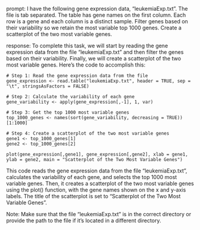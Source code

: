 prompt:
I have the following gene expression data, "leukemiaExp.txt". The file is tab separated. The table has gene names on the first column. Each row is a gene and each column is a distinct sample. Filter genes based on their variability so we retain the most variable top 1000 genes. Create a scatterplot of the two most variable genes.

response:
To complete this task, we will start by reading the gene expression data from the file "leukemiaExp.txt" and then filter the genes based on their variability. Finally, we will create a scatterplot of the two most variable genes. Here's the code to accomplish this:

```
# Step 1: Read the gene expression data from the file
gene_expression <- read.table("leukemiaExp.txt", header = TRUE, sep = "\t", stringsAsFactors = FALSE)

# Step 2: Calculate the variability of each gene
gene_variability <- apply(gene_expression[,-1], 1, var)

# Step 3: Get the top 1000 most variable genes
top_1000_genes <- names(sort(gene_variability, decreasing = TRUE))[1:1000]

# Step 4: Create a scatterplot of the two most variable genes
gene1 <- top_1000_genes[1]
gene2 <- top_1000_genes[2]

plot(gene_expression[,gene1], gene_expression[,gene2], xlab = gene1, ylab = gene2, main = "Scatterplot of the Two Most Variable Genes")
```

This code reads the gene expression data from the file "leukemiaExp.txt", calculates the variability of each gene, and selects the top 1000 most variable genes. Then, it creates a scatterplot of the two most variable genes using the plot() function, with the gene names shown on the x and y-axis labels. The title of the scatterplot is set to "Scatterplot of the Two Most Variable Genes".

Note: Make sure that the file "leukemiaExp.txt" is in the correct directory or provide the path to the file if it's located in a different directory.

